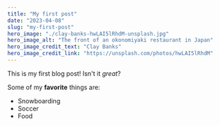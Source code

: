 ```yaml
---
title: "My first post"
date: "2023-04-08"
slug: "my-first-post"
hero_image: "./clay-banks-hwLAI5lRhdM-unsplash.jpg"
hero_image_alt: "The front of an okonomiyaki restaurant in Japan"
hero_image_credit_text: "Clay Banks"
hero_image_credit_link: "https://unsplash.com/photos/hwLAI5lRhdM"
---
```


This is my first blog post! Isn't it *great*?

Some of my **favorite** things are:

* Snowboarding
* Soccer
* Food